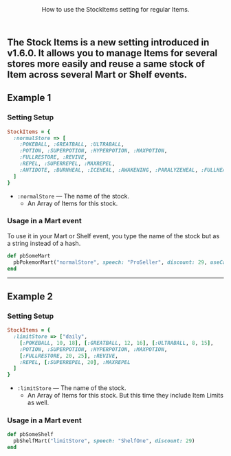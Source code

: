 <Header title="Stock Items for Items">
  How to use the StockItems setting for regular Items.
</Header>

The **Stock Items** is a new setting introduced in **v1.6.0**. It allows you to manage Items for several stores more easily and reuse a same stock of Item across several Mart or Shelf events.
<br/>
--- 
## Example 1 

### Setting Setup

```ruby 
StockItems = {
  :normalStore => [
    :POKEBALL, :GREATBALL, :ULTRABALL,
    :POTION, :SUPERPOTION, :HYPERPOTION, :MAXPOTION,
    :FULLRESTORE, :REVIVE,
    :REPEL, :SUPERREPEL, :MAXREPEL,
    :ANTIDOTE, :BURNHEAL, :ICEHEAL, :AWAKENING, :PARALYZEHEAL, :FULLHEAL
  ]
}
```
- `:normalStore` — The name of the stock.
  - An Array of Items for this stock.

### Usage in a Mart event 

To use it in your Mart or Shelf event, you type the name of the stock but as a string instead of a hash.

```ruby 
def pbSomeMart
  pbPokemonMart("normalStore", speech: "ProSeller", discount: 29, useCat: true, billEnd: true)
end
```

---
## Example 2

### Setting Setup 

```ruby 
StockItems = {
  :limitStore => ["daily",
    [:POKEBALL, 10, 18], [:GREATBALL, 12, 16], [:ULTRABALL, 8, 15],
    :POTION, :SUPERPOTION, :HYPERPOTION, :MAXPOTION,
    [:FULLRESTORE, 20, 25], :REVIVE,
    :REPEL, [:SUPERREPEL, 20], :MAXREPEL
  ]
}
```
- `:limitStore` — The name of the stock.
  - An Array of Items for this stock. But this time they include Item Limits as well.

### Usage in a Mart event 

```ruby
def pbSomeShelf
  pbShelfMart("limitStore", speech: "ShelfOne", discount: 29)
end
```